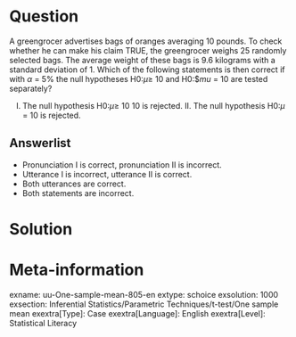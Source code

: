 Question
========
  
A greengrocer advertises bags of oranges averaging 10 pounds. To check whether he can make his claim TRUE, the greengrocer weighs 25 randomly selected bags. The average weight of these bags is 9.6 kilograms with a standard deviation of 1. Which of the following statements is then correct if with $\alpha$  = 5% the null hypotheses H0:$\mu \geq$ 10 and H0:$$mu$ = 10 are tested separately?

I.   The null hypothesis H0:$\mu \geq$ 10 10 is rejected. II.  The null hypothesis H0:$\mu$ = 10 is rejected.

  
Answerlist
----------
* Pronunciation I is correct, pronunciation II is incorrect.
* Utterance I is incorrect, utterance II is correct.
* Both utterances are correct.
* Both statements are incorrect. 

Solution
========

Meta-information
================
exname: uu-One-sample-mean-805-en
extype: schoice
exsolution: 1000
exsection: Inferential Statistics/Parametric Techniques/t-test/One sample mean
exextra[Type]: Case
exextra[Language]: English
exextra[Level]: Statistical Literacy
